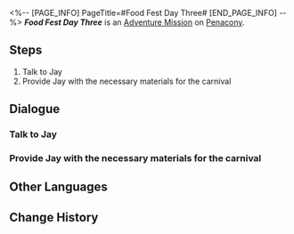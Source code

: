 <%-- [PAGE_INFO]
PageTitle=#Food Fest Day Three#
[END_PAGE_INFO] --%>
{{Stub|Dialogue.}}
{{Mission Infobox
|id            = 8020103
|title         = 
|image         = <!--Mission Food Fest Day Three.png-->
|type          = Adventure
|event_name    = 
|chapter       = 
|requirements  = [[Adventure Mission]] ''[[Food Fest Day Two]]'' completed
|summary       = <!--official mission summary from Fate's Atlas-->
|characters    = Trailblazer
|startLocation = [[Penacony]] - [[Golden Hour]]
|world         = Penacony
|area          = Golden Hour
|prev          = Food Fest Day Two
|next          = Food Fest Day Four
|rewards       = Credit*1,000
}}
'''''Food Fest Day Three''''' is an [[Adventure Mission]] on [[Penacony]].

==Steps==
# Talk to Jay
# Provide Jay with the necessary materials for the carnival

<!--
==Gameplay Notes==

--><!--
==Trial Character==

-->
==Dialogue==
{{Stub Dialogue}}

===Talk to Jay===
{{Mission Description|type=adventure|location=Golden Hour|The gourmet carnival is in progress! Ask Jay what ingredients are needed for today.}}
{{Dialogue Start}}
:{{tx}}
{{Dialogue End}}

===Provide Jay with the necessary materials for the carnival===
{{Mission Description|type=adventure|location=Golden Hour|update|Jay has listed all the ingredients required for today's catering menu. Once you have gathered all of the ingredients, bring them to him!}}
{{Dialogue Start}}
:{{tx}}
{{Dialogue End}}

==Other Languages==
{{Other Languages
|en   = Food Fest Day Three
|zhs  = 美食庆典•第三日
|zht  = 美食慶典•第三日
|ja   = グルメフェス・3日目
|ko   = 미식 축제•3일차
|es   = Festival gastronómico: día 3
|fr   = Grand festin&nbsp;: Jour 3
|ru   = Деликатесы Пенаконии: День третий
|th   = งานเทศกาลอาหาร วันที่ 3
|vi   = Lễ Hội Ẩm Thực - Ngày 3
|de   = Feinschmeckerfest: Tag 3
|id   = Festival Kuliner: Hari Ke-3
|pt   = Festival Gastronômico Dia Três
}}

==Change History==
{{Change History|2.0}}
